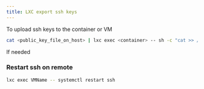 ```yaml
---
title: LXC export ssh keys
---
```


To upload ssh keys to the container or VM

```bash copy
cat <public_key_file_on_host> | lxc exec <container> -- sh -c "cat >> /home/ubuntu/.ssh/authorized_keys"
```

If needed

### Restart ssh on remote

```bash copy
lxc exec VMName -- systemctl restart ssh
```
